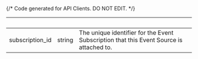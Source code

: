 {/* Code generated for API Clients. DO NOT EDIT. */}

| &nbsp;          | &nbsp; | &nbsp;                                                                                  |
| --------------- | ------ | --------------------------------------------------------------------------------------- |
| subscription_id | string | The unique identifier for the Event Subscription that this Event Source is attached to. |
